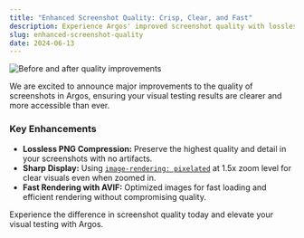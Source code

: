 ```yaml
---
title: "Enhanced Screenshot Quality: Crisp, Clear, and Fast"
description: Experience Argos' improved screenshot quality with lossless PNG, sharp rendering, and fast AVIF compression for superior visual testing.
slug: enhanced-screenshot-quality
date: 2024-06-13
---
```


![Before and after quality improvements](/assets/changelogs/enhanced-screenshot-quality/quality-comparison.png)

We are excited to announce major improvements to the quality of screenshots in Argos, ensuring your visual testing results are clearer and more accessible than ever.

### Key Enhancements

- **Lossless PNG Compression:** Preserve the highest quality and detail in your screenshots with no artifacts.
- **Sharp Display:** Using [`image-rendering: pixelated`](https://developer.mozilla.org/en-US/docs/Web/CSS/image-rendering) at 1.5x zoom level for clear visuals even when zoomed in.
- **Fast Rendering with AVIF:** Optimized images for fast loading and efficient rendering without compromising quality.

Experience the difference in screenshot quality today and elevate your visual testing with Argos.
